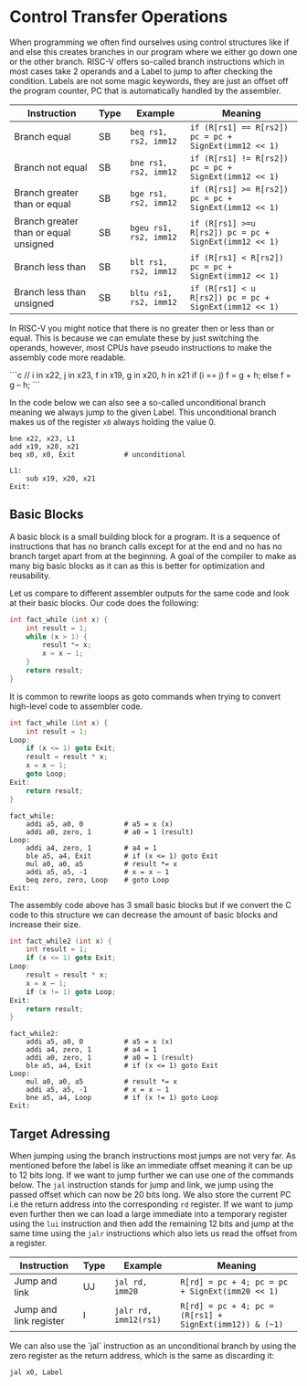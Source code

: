 
# Control Transfer Operations

When programming we often find ourselves using control structures like if and else this creates branches in our program where we either go down one or the other branch. RISC-V offers so-called branch instructions which in most cases take 2 operands and a Label to jump to after checking the condition. Labels are not some magic keywords, they are just an offset off the program counter, PC that is automatically handled by the assembler.

| Instruction                           | Type | Example                | Meaning                                                 |
| ------------------------------------- | ---- | ---------------------- | ------------------------------------------------------- |
| Branch equal                          | SB   | `beq rs1, rs2, imm12`  | `if (R[rs1] == R[rs2]) pc = pc + SignExt(imm12 << 1)`   |
| Branch not equal                      | SB   | `bne rs1, rs2, imm12`  | `if (R[rs1] != R[rs2]) pc = pc + SignExt(imm12 << 1)`   |
| Branch greater than or equal          | SB   | `bge rs1, rs2, imm12`  | `if (R[rs1] >= R[rs2]) pc = pc + SignExt(imm12 << 1)`   |
| Branch greater than or equal unsigned | SB   | `bgeu rs1, rs2, imm12` | `if (R[rs1] >=u R[rs2]) pc = pc + SignExt(imm12 << 1)`  |
| Branch less than                      | SB   | `blt rs1, rs2, imm12`  | `if (R[rs1] < R[rs2]) pc = pc + SignExt(imm12 << 1)`    |
| Branch less than unsigned             | SB   | `bltu rs1, rs2, imm12` | `if (R[rs1] < u R[rs2]) pc = pc + SignExt(imm12 << 1)`  |

In RISC-V you might notice that there is no greater then or less than or equal. This is because we can emulate these by just switching the operands, however, most CPUs have pseudo instructions to make the assembly code more readable.

<Callout type="example">
```c
// i in x22, j in x23, f in x19, g in x20, h in x21
if (i == j)
    f = g + h;
else
    f = g – h;
```

In the code below we can also see a so-called unconditional branch meaning we always jump to the given Label. This unconditional branch makes us of the register `x0` always holding the value 0.

```assembly
bne x22, x23, L1
add x19, x20, x21
beq x0, x0, Exit            # unconditional

L1:
    sub x19, x20, x21
Exit:
```
</Callout>

## Basic Blocks

A basic block is a small building block for a program. It is a sequence of instructions that has no branch calls except for at the end and no has no branch target apart from at the beginning. A goal of the compiler to make as many big basic blocks as it can as this is better for optimization and reusability.

<Callout type="example">
Let us compare to different assembler outputs for the same code and look at their basic blocks. Our code does the following:

```c
int fact_while (int x) {
    int result = 1;
    while (x > 1) {
        result *= x;
        x = x – 1;
    }
    return result;
}
```

It is common to rewrite loops as goto commands when trying to convert high-level code to assembler code.

```c
int fact_while (int x) {
    int result = 1;
Loop:
    if (x <= 1) goto Exit;
    result = result * x;
    x = x – 1;
    goto Loop;
Exit:
    return result;
}
```

```assembly
fact_while:
    addi a5, a0, 0          # a5 = x (x)
    addi a0, zero, 1        # a0 = 1 (result)
Loop:
    addi a4, zero, 1        # a4 = 1
    ble a5, a4, Exit        # if (x <= 1) goto Exit
    mul a0, a0, a5          # result *= x
    addi a5, a5, -1         # x = x – 1
    beq zero, zero, Loop    # goto Loop
Exit:
```

The assembly code above has 3 small basic blocks but if we convert the C code to this structure we can decrease the amount of basic blocks and increase their size.

```c
int fact_while2 (int x) {
    int result = 1;
    if (x <= 1) goto Exit;
Loop:
    result = result * x;
    x = x – 1;
    if (x != 1) goto Loop;
Exit:
    return result;
}
```

```assembly
fact_while2:
    addi a5, a0, 0          # a5 = x (x)
    addi a4, zero, 1        # a4 = 1
    addi a0, zero, 1        # a0 = 1 (result)
    ble a5, a4, Exit        # if (x <= 1) goto Exit
Loop:
    mul a0, a0, a5          # result *= x
    addi a5, a5, -1         # x = x – 1
    bne a5, a4, Loop        # if (x != 1) goto Loop
Exit:
```
</Callout>

## Target Adressing

When jumping using the branch instructions most jumps are not very far. As mentioned before the label is like an immediate offset meaning it can be up to 12 bits long. If we want to jump further we can use one of the commands below. The `jal` instruction stands for jump and link, we jump using the passed offset which can now be 20 bits long. We also store the current PC i.e the return address into the corresponding `rd` register. If we want to jump even further then we can load a large immediate into a temporary register using the `lui` instruction and then add the remaining 12 bits and jump at the same time using the `jalr` instructions which also lets us read the offset from a register.

| Instruction                           | Type | Example                | Meaning                                                 |
| ------------------------------------- | ---- | ---------------------- | ------------------------------------------------------- |
| Jump and link                         | UJ   | `jal rd, imm20`        | `R[rd] = pc + 4; pc = pc + SignExt(imm20 << 1)`         |
| Jump and link register                | I    | `jalr rd, imm12(rs1)`  | `R[rd] = pc + 4; pc = (R[rs1] + SignExt(imm12)) & (~1)` |

<Callout type="info">
We can also use the `jal` instruction as an unconditional branch by using the zero register as the return address, which is the same as discarding it:

```assembly
jal x0, Label
```
</Callout>
